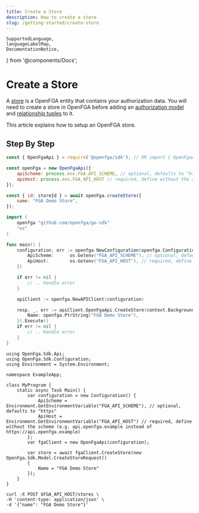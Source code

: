 ```yaml
---
title: Create a Store
description: How to create a store
slug: /getting-started/create-store
---
```


    SupportedLanguage,
    languageLabelMap,
    DocumentationNotice,
} from '@components/Docs';

# Create a Store

<DocumentationNotice />

A [store](../concepts.mdx#what-is-a-store) is a OpenFGA entity that contains your authorization data. You will need to create a store in OpenFGA before adding an [authorization model](../concepts.mdx#what-is-an-authorization-model) and [relationship tuples](../concepts.mdx#what-is-a-relationship-tuple) to it.

This article explains how to setup an OpenFGA store.

## Step By Step

<Tabs groupId="languages">
<TabItem value={SupportedLanguage.JS_SDK} label={languageLabelMap.get(SupportedLanguage.JS_SDK)}>

```javascript
const { OpenFgaApi } = require('@openfga/sdk'); // OR import { OpenFgaApi } from '@openfga/sdk';

const openFga = new OpenFgaApi({
    apiScheme: process.env.FGA_API_SCHEME, // optional, defaults to "https"
    apiHost: process.env.FGA_API_HOST // required, define without the scheme (e.g. api.openfga.example instead of https://api.openfga.example)
});

const { id: storeId } = await openFga.createStore({
    name: "FGA Demo Store",
});
```

</TabItem>
<TabItem value={SupportedLanguage.GO_SDK} label={languageLabelMap.get(SupportedLanguage.GO_SDK)}>

```go
import (
    openfga "github.com/openfga/go-sdk"
    "os"
)

func main() {
    configuration, err := openfga.NewConfiguration(openfga.Configuration{
        ApiScheme:      os.Getenv("FGA_API_SCHEME"), // optional, defaults to "https"
        ApiHost:        os.Getenv("FGA_API_HOST"), // required, define without the scheme (e.g. api.openfga.example instead of https://api.openfga.example)
    })

    if err != nil {
        // .. Handle error
    }

    apiClient := openfga.NewAPIClient(configuration)

    resp, _, err := apiClient.OpenFgaApi.CreateStore(context.Background()).Body(openfga.CreateStoreRequest{
        Name: openfga.PtrString("FGA Demo Store"),
    }).Execute()
    if err != nil {
        // .. Handle error
    }
}
```

</TabItem>

<TabItem value={SupportedLanguage.DOTNET_SDK} label={languageLabelMap.get(SupportedLanguage.DOTNET_SDK)}>

```dotnet
using OpenFga.Sdk.Api;
using OpenFga.Sdk.Configuration;
using Environment = System.Environment;

namespace ExampleApp;

class MyProgram {
    static async Task Main() {
        var configuration = new Configuration() {
            ApiScheme = Environment.GetEnvironmentVariable("FGA_API_SCHEME"), // optional, defaults to "https"
            ApiHost = Environment.GetEnvironmentVariable("FGA_API_HOST") // required, define without the scheme (e.g. api.openfga.example instead of https://api.openfga.example)
        };
        var fgaClient = new OpenFgaApi(configuration);

        var store = await fgaClient.CreateStore(new OpenFga.Sdk.Model.CreateStoreRequest()
        {
            Name = "FGA Demo Store"
        });
    }
}
```

</TabItem>

<TabItem value={SupportedLanguage.CURL} label={languageLabelMap.get(SupportedLanguage.CURL)}>

```console
curl -X POST $FGA_API_HOST/stores \
-H 'content-type: application/json' \
-d '{"name": "FGA Demo Store"}'
```

</TabItem>

</Tabs>
